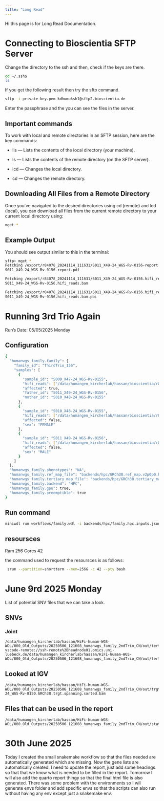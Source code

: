 ---
title: "Long Read"
---

Hi this page is for Long Read Documentation.

# Connecting to Bioscientia SFTP Server

Change the directory to the ssh and then, check if the keys are there.

```bash
cd ~/.ssh$
ls
```

If you get the following result then try the sftp command.

```bash
sftp -i private-key.pem kdhumuksh1@sftp2.bioscientia.de
```

Enter the passphrase and the you can see the files in the server.

## Important commands
To work with local and remote directories in an SFTP session, here are the key commands:

- lls — Lists the contents of the local directory (your machine).

- ls — Lists the contents of the remote directory (on the SFTP server).

- lcd <path> — Changes the local directory.

- cd <path> — Changes the remote directory.


## Downloading All Files from a Remote Directory
Once you've navigated to the desired directories using cd (remote) and lcd (local), you can download all files from the current remote directory to your current local directory using:
``` bash
mget *
```

## Example Output
You should see output similar to this in the terminal:

```bash
sftp> mget *
Fetching /export/r84078_20241114_111631/S011_X49-24_WGS-Rv-0156-report.pdf to S011_X49-24_WGS-Rv-0156-report.pdf
S011_X49-24_WGS-Rv-0156-report.pdf                                                                                        100% 3917KB  14.5MB/s   00:00

Fetching /export/r84078_20241114_111631/S011_X49-24_WGS-Rv-0156.hifi_reads.bam to S011_X49-24_WGS-Rv-0156.hifi_reads.bam
S011_X49-24_WGS-Rv-0156.hifi_reads.bam                                                                                    100%   34GB  55.6MB/s   10:25

Fetching /export/r84078_20241114_111631/S011_X49-24_WGS-Rv-0156.hifi_reads.bam.pbi to S011_X49-24_WGS-Rv-0156.hifi_reads.bam.pbi
S011_X49-24_WGS-Rv-0156.hifi_reads.bam.pbi                                                                                100%   79MB  44.1MB/s   00:01

```

# Running 3rd Trio Again
Run's Date: 05/05/2025 Monday

## Configuration
```bash
{
  "humanwgs_family.family": {
    "family_id": "ThirdTrio_156",
    "samples": [
      {
        "sample_id": "S009_X47-24_WGS-Rv-0155",
        "hifi_reads": ["/data/humangen_kircherlab/hassan/bioscientia/r84149R1_20241107_141501/S009_X47-24_WGS-Rv-0155.hifi_reads.bam"],
        "affected": true,
        "father_id": "S011_X49-24_WGS-Rv-0156",
        "mother_id": "S010_X48-24_WGS-Rv-0155"
      },
      {
        "sample_id": "S010_X48-24_WGS-Rv-0155",
        "hifi_reads": ["/data/humangen_kircherlab/hassan/bioscientia/r84149R1_20241107_141501/S010_X48-24_WGS-Rv-0155.hifi_reads.bam"],
        "affected": false,
        "sex": "FEMALE"
      },
      {
        "sample_id": "S011_X49-24_WGS-Rv-0156",
        "hifi_reads": ["/data/humangen_kircherlab/hassan/bioscientia/r84078_20241114_111631/S011_X49-24_WGS-Rv-0156.hifi_reads.bam"],
        "affected": false,
        "sex": "MALE"
      }
    ]
  },
  "humanwgs_family.phenotypes": "NA",
  "humanwgs_family.ref_map_file": "backends/hpc/GRCh38.ref_map.v2p0p0.hpc.tsv",
  "humanwgs_family.tertiary_map_file": "backends/hpc/GRCh38.tertiary_map.v2p0p0.hpc.tsv",
  "humanwgs_family.backend": "HPC",
  "humanwgs_family.gpu": true,
  "humanwgs_family.preemptible": true
}

```

## Run command
```bash
miniwdl run workflows/family.wdl -i backends/hpc/family.hpc.inputs.json --verbose
```

## resoursces
Ram 256 
Cores 42

the command used to request the resoursces is as follows:
```bash
 srun --partition=shortterm --mem=256G -c 42 --pty bash
```

# June 9rd 2025 Monday
List of potential SNV files that we can take a look.

## SNVs
### Joint 
```code
/data/humangen_kircherlab/hassan/HiFi-human-WGS-WDL/000_Old_Outputs/20250506_121608_humanwgs_family_2ndTrio_CN/out/tertiary_small_variant_compound_het_tsv/SecondTrio.joint.GRCh38.small_variants.phased.norm.slivar.compound_hets.tsv
vscode-remote://ssh-remote%2Bheadnode01.omics.uni-luebeck.de/data/humangen_kircherlab/hassan/HiFi-human-WGS-WDL/000_Old_Outputs/20250506_121608_humanwgs_family_2ndTrio_CN/out/tertiary_small_variant_filtered_tsv/SecondTrio.joint.GRCh38.small_variants.phased.norm.slivar.tsv
```
## Looked at IGV
```code
/data/humangen_kircherlab/hassan/HiFi-human-WGS-WDL/000_Old_Outputs/20250506_121608_humanwgs_family_2ndTrio_CN/out/trgt_spanning_reads/0/S005_X32-24_WGS-Rv-0150.GRCh38.trgt.spanning.sorted.bam
```

## Files that can be used in the report
```code
/data/humangen_kircherlab/hassan/HiFi-human-WGS-WDL/000_Old_Outputs/20250506_121608_humanwgs_family_2ndTrio_CN/out/stats_file/SecondTrio.stats.txt

```

# 30th June 2025

Today I created the small snakemake workflow so that the files needed are automatically generated which are missing. 
Now the gene lists are automatically created. I need to update the report, just add some headings. so that that we know what is needed to 
be filled in the report. Tomorrow I will also add the quarto report thingy so that the final html file is also generated. There
was some problem with the environments so I will generate envs folder and add specific envs so that the scripts can also run without having 
any env except just a snakemake env.